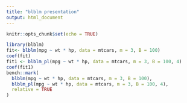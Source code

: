 ```yaml
---
title: "blblm presentation"
output: html_document
---
```


```r
knitr::opts_chunk$set(echo = TRUE)
```

```r
library(blblm)
fit<- blblm(mpg ~ wt * hp, data = mtcars, m = 3, B = 100)
coef(fit)
fit1 <- blblm_pl(mpg ~ wt * hp, data = mtcars, m = 3, B = 100, 4)
coef(fit1)
bench::mark(
  blblm(mpg ~ wt * hp, data = mtcars, m = 3, B = 100),
  blblm_pl(mpg ~ wt * hp, data = mtcars, m = 3, B = 100, 4),
  relative = TRUE
)
```

